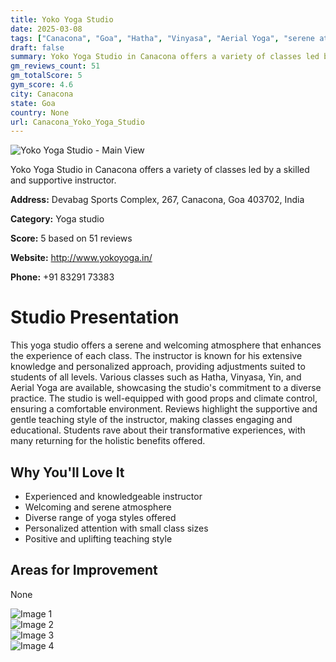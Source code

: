 ```yaml
---
title: Yoko Yoga Studio
date: 2025-03-08
tags: ["Canacona", "Goa", "Hatha", "Vinyasa", "Aerial Yoga", "serene atmosphere", "personalized instruction", "Canacona"]  
draft: false
summary: Yoko Yoga Studio in Canacona offers a variety of classes led by a skilled and supportive instructor.
gm_reviews_count: 51
gm_totalScore: 5
gym_score: 4.6
city: Canacona
state: Goa
country: None
url: Canacona_Yoko_Yoga_Studio
---
```


<div className="aspect-[16/9] relative my-8">
  <img 
    src="https://lh5.googleusercontent.com/p/AF1QipNg0DQPH85G1UGALT-x9vhgyXA1SfFH9YVwL-sP=w1920-h1080-k-no"
    alt="Yoko Yoga Studio - Main View"
    className="object-cover absolute inset-0 w-full h-full rounded-lg"
  />
</div>

Yoko Yoga Studio in Canacona offers a variety of classes led by a skilled and supportive instructor.

**Address:** Devabag Sports Complex, 267, Canacona, Goa 403702, India

**Category:** Yoga studio

**Score:** 5 based on 51 reviews

**Website:** http://www.yokoyoga.in/

**Phone:** +91 83291 73383

# Studio Presentation

This yoga studio offers a serene and welcoming atmosphere that enhances the experience of each class. The instructor is known for his extensive knowledge and personalized approach, providing adjustments suited to students of all levels. Various classes such as Hatha, Vinyasa, Yin, and Aerial Yoga are available, showcasing the studio's commitment to a diverse practice. The studio is well-equipped with good props and climate control, ensuring a comfortable environment. Reviews highlight the supportive and gentle teaching style of the instructor, making classes engaging and educational. Students rave about their transformative experiences, with many returning for the holistic benefits offered.

## Why You'll Love It

- Experienced and knowledgeable instructor
- Welcoming and serene atmosphere
- Diverse range of yoga styles offered
- Personalized attention with small class sizes
- Positive and uplifting teaching style

## Areas for Improvement

None

<div className="grid grid-cols-1 xl:grid-cols-2 gap-4 my-8">
<div className="aspect-[4/3] relative"><img src="https://lh3.googleusercontent.com/p/AF1QipPZjkk3HJ3kvb4AolnQ-709n1Q9yPuJYKVAZv1g=w1920-h1080-k-no" alt="Image 1" className="object-cover absolute inset-0 w-full h-full rounded-lg" /></div>
<div className="aspect-[4/3] relative"><img src="https://lh5.googleusercontent.com/p/AF1QipPsvL_Xiwyr43eVDuqzn6sDGSHZcAOpzBpjYEPG=w1920-h1080-k-no" alt="Image 2" className="object-cover absolute inset-0 w-full h-full rounded-lg" /></div>
<div className="aspect-[4/3] relative"><img src="https://lh5.googleusercontent.com/p/AF1QipMcLwIQ1WeDx1suGAfXeW0c3d4__4Z4r4hA8axp=w1920-h1080-k-no" alt="Image 3" className="object-cover absolute inset-0 w-full h-full rounded-lg" /></div>
<div className="aspect-[4/3] relative"><img src="https://lh5.googleusercontent.com/p/AF1QipMR4Lu07yxn9WbsuSiR8b2Tubyo9S7qJZsiHeGq=w1920-h1080-k-no" alt="Image 4" className="object-cover absolute inset-0 w-full h-full rounded-lg" /></div>
</div>